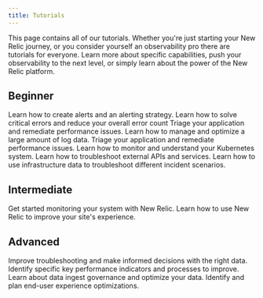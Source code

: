 ```yaml
---
title: Tutorials
---
```


This page contains all of our tutorials. Whether you're just starting your New Relic journey, or you consider yourself an observability pro there are tutorials for everyone. Learn more about specific capabilities, push your observability to the next level, or simply learn about the power of the New Relic platform.

## Beginner
<DocTiles>
    <DocTile path="/docs/tutorial-create-alerts/create-new-relic-alerts/" title = "Create and manage alerts">
        Learn how to create alerts and an alerting strategy.
    </DocTile>
    <DocTile path="/docs/tutorial-error-tracking/respond-outages/" title = "Find errors in your failing app">
        Learn how to solve critical errors and reduce your overall error count
    </DocTile>
    <DocTile path="/docs/tutorial-app-performance/instrument-your-site/" title = "Improve your website's performance">
        Triage your application and remediate performance issues.
    </DocTile>    
    <DocTile path="/docs/tutorial-large-logs/get-started-managing-large-logs/" title = "Manage large volume of logs">
        Learn how to manage and optimize a large amount of log data.
    </DocTile>
    <DocTile path="/docs/tutorial-app-slow/root-causes/" title = "My app is slow">
        Triage your application and remediate performance issues.
    </DocTile>
    <DocTile path="/docs/tutorial-kubernetes-learn/tutorial-k8s-intro/" title = "Understand your Kubernetes system">
        Learn how to monitor and understand your Kubernetes system.
    </DocTile>
    <DocTile path="/docs/tutorial-external-services/respond-external/" title = "Respond to API issues">
        Learn how to troubleshoot external APIs and services.
    </DocTile>
    <DocTile path="/docs/tutorial-troubleshoot-infra-hosts/collect-your-data/" title = "Troubleshoot hosts with infra data">
        Learn how to use infrastructure data to troubleshoot different incident scenarios.
    </DocTile>
</DocTiles>

## Intermediate

<DocTiles>
    <DocTile path="/docs/tutorial-dd-migration/migrating-from-dd/" title = "Migrate from Datadog">
        Get started monitoring your system with New Relic.
    </DocTile>
    <DocTile path="/docs/tutorial-peak-demand/get-started/" title = "Prepare for peak demand">
        Learn how to use New Relic to improve your site's experience.
    </DocTile>
</DocTiles>

## Advanced

<DocTiles>
    <DocTile path="/docs/tutorial-reporting-data/capture-the-right-data/" title="Capture the right data">
        Improve troubleshooting and make informed decisions with the right data.
    </DocTile>
    <DocTile path="/docs/tutorial-innovation-and-growth/innovate-with-new-relic/" title = "Improve your code and release qualty">
        Identify specific key performance indicators and processes to improve.
    </DocTile>
    <DocTile path="/docs/tutorial-optimize-telemetry/intro-to-optimal-telemetry/" title = "Optimize your telemetry">
        Learn about data ingest governance and optimize your data.
    </DocTile>
    <DocTile path="/docs/tutorial-customer-experience/intro-to-customer-experience/" title = "Improve your customers' digital experience">
        Identify and plan end-user experience optimizations.
    </DocTile>
</DocTiles>

